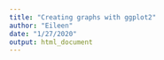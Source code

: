 ```yaml
---
title: "Creating graphs with ggplot2"
author: "Eileen"
date: "1/27/2020"
output: html_document
---
```

